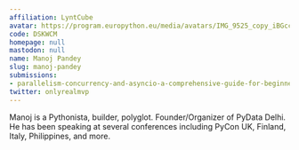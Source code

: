 ```yaml
---
affiliation: LyntCube
avatar: https://program.europython.eu/media/avatars/IMG_9525_copy_iBGccR7.JPG
code: DSKWCM
homepage: null
mastodon: null
name: Manoj Pandey
slug: manoj-pandey
submissions:
- parallelism-concurrency-and-asyncio-a-comprehensive-guide-for-beginners
twitter: onlyrealmvp
---
```


Manoj is a Pythonista, builder, polyglot. Founder/Organizer of PyData Delhi.  He has been speaking at several conferences including PyCon UK, Finland, Italy, Philippines, and more.
